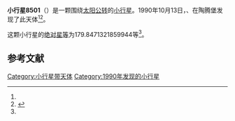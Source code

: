 {{Infobox planet
| bgcolour = #FFFFC0
| name = 8501 Wachholz
| symbol = 
| image = 
| caption = 
| discovery = yes
| discovery_ref = 
| discoverer = {{link-en|卢茨·D·施耐德|Lutz D. Schmadel}}、{{link-en|佛蒙特·伯根|Freimut Börngen}}
| discovery_site = [[陶腾堡|陶腾堡]] 
| discovered = 1990年10月13日
| designations = yes
| mp_name = 
| named_after = 
| alt_names = 1990 TK8/ 1993 HN
| mp_category = [[主带小行星|主带小行星]]
| orbit_ref = <ref name="a">[http://ssd.jpl.nasa.gov/sbdb.cgi?sstr=8501 8501 Wachholz] {{Wayback|url=http://ssd.jpl.nasa.gov/sbdb.cgi?sstr=8501 |date=20140815160928 }}，小行星數據庫瀏覽器（JPL Small-Body Database Browser）－[[美国国家航空航天局|美国国家航空航天局]]喷气推进实验室</ref>
| epoch = 2456400.5（2013年4月18日更新）
| aphelion = {{convert|3.213689940479731|AU|km|3|abbr=on|lk=out}}
| perihelion = {{convert|2.836667269774914|AU|km|3|abbr=on}}
| semimajor = {{convert|3.025178605127322|AU|km|3|abbr=on}}
| eccentricity = 0.062314118
| period = 1921.874203日<br />5.26[[儒略年|儒略年]]
| avg_speed = 
| inclination = 10.82108261223305
| asc_node = 42.59219706934431
| mean_anomaly = 
| arg_peri = 179.8471321859944
| satellites = 
| physical_characteristics = yes
| dimensions = 
| mass = 
| density = 
| surface_grav = 
| escape_velocity = 
| sidereal_day = 
| axial_tilt = 
| pole_ecliptic_lat = 
| pole_ecliptic_lon = 
| albedo = 
| temperatures= 
| temp_name1 = 
| mean_temp_1 = 
| max_temp_1 = 
| temp_name2 = 
| max_temp_2 = 
| spectral_type = 
| abs_magnitude = 179.8471321859944
}}

'''小行星8501'''（{{lang-en|8501 Wachholz}}）是一颗围绕[[太阳|太阳]][[公转|公转]]的[[小行星|小行星]]。1990年10月13日，{{link-en|卢茨·D·施耐德|Lutz D. Schmadel}}、{{link-en|佛蒙特·伯根|Freimut Börngen}}在陶腾堡发现了此天体<ref name="a" /><ref>{{cite news|title=小行星列表|url=http://cfa-www.harvard.edu/iau/lists/NumberedMPs.txt|accessdate=2013-07-08|newspaper=哈佛大学|archive-date=2008-05-17|archive-url=https://web.archive.org/web/20080517010638/http://cfa-www.harvard.edu/iau/lists/NumberedMPs.txt|dead-url=no}}</ref>。

这颗小行星的[[绝对星等|绝对星等]]为179.8471321859944等<ref name="a" />。

==参考文献==
{{reflist}}
{{Minor Planet Number|[[小行星8500|小行星8500]]|[[小行星8502|小行星8502]]}}

{{小天体}}
{{asteroid-stub}}

[[Category:小行星带天体|Category:小行星带天体]]
[[Category:1990年发现的小行星|Category:1990年发现的小行星]]